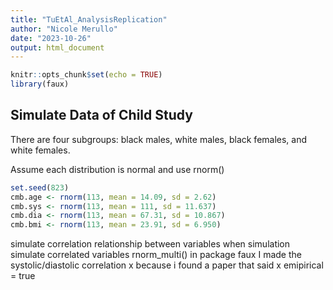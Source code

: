 ```yaml
---
title: "TuEtAl_AnalysisReplication"
author: "Nicole Merullo"
date: "2023-10-26"
output: html_document
---
```


```r
knitr::opts_chunk$set(echo = TRUE)
library(faux)
```
## Simulate Data of Child Study

There are four subgroups: black males, white males, black females, and white females.

Assume each distribution is normal and use rnorm()


```r
set.seed(823)
cmb.age <- rnorm(113, mean = 14.09, sd = 2.62)
cmb.sys <- rnorm(113, mean = 111, sd = 11.637)
cmb.dia <- rnorm(113, mean = 67.31, sd = 10.867)
cmb.bmi <- rnorm(113, mean = 23.91, sd = 6.950)
```

simulate correlation relationship between variables when simulation
simulate correlated variables rnorm_multi() in package faux
I made the systolic/diastolic correlation x because i found a paper that said x
emipirical = true